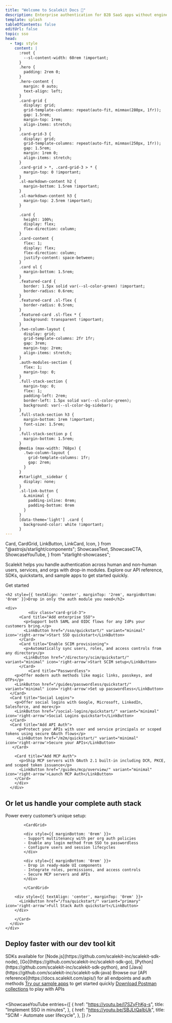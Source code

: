 ```yaml
---
title: "Welcome to Scalekit Docs 👋"
description: Enterprise authentication for B2B SaaS apps without engineering overhead
template: splash
tableOfContents: false
editUrl: false
topic: sso
head:
  - tag: style
    content: |
      :root {
        --sl-content-width: 60rem !important;
      }
      .hero {
        padding: 2rem 0;
      }
      .hero-content {
        margin: 0 auto;
        text-align: left;
      }
      .card-grid {
        display: grid;
        grid-template-columns: repeat(auto-fit, minmax(280px, 1fr));
        gap: 1.5rem;
        margin-top: 1rem;
        align-items: stretch;
      }
      .card-grid-3 {
        display: grid;
        grid-template-columns: repeat(auto-fit, minmax(250px, 1fr));
        gap: 1.5rem;
        margin: 1rem 0;
        align-items: stretch;
      }
      .card-grid > *, .card-grid-3 > * {
        margin-top: 0 !important;
      }
      .sl-markdown-content h2 {
        margin-bottom: 1.5rem !important;
      }
      .sl-markdown-content h3 {
        margin-top: 2.5rem !important;
      }

      .card {
        height: 100%;
        display: flex;
        flex-direction: column;
      }
      .card-content {
        flex: 1;
        display: flex;
        flex-direction: column;
        justify-content: space-between;
      }
      .card ul {
        margin-bottom: 1.5rem;
      }
      .featured-card {
        border: 1.5px solid var(--sl-color-green) !important;
        border-radius: 0.6rem;
      }
      .featured-card .sl-flex {
        border-radius: 0.5rem;
      }
      .featured-card .sl-flex * {
        background: transparent !important;
      }
      .two-column-layout {
        display: grid;
        grid-template-columns: 2fr 1fr;
        gap: 3rem;
        margin-top: 2rem;
        align-items: stretch;
      }
      .auth-modules-section {
        flex: 1;
        margin-top: 0;
      }
      .full-stack-section {
        margin-top: 0;
        flex: 1;
        padding-left: 2rem;
        border-left: 1.5px solid var(--sl-color-green);
        background: var(--sl-color-bg-sidebar);
      }
      .full-stack-section h3 {
        margin-bottom: 1rem !important;
        font-size: 1.5rem;
      }
      .full-stack-section p {
        margin-bottom: 1.5rem;
      }
      @media (max-width: 768px) {
        .two-column-layout {
          grid-template-columns: 1fr;
          gap: 2rem;
        }
      }
      #starlight__sidebar {
        display: none;
      }
      .sl-link-button {
        &.minimal {
          padding-inline: 0rem;
          padding-bottom: 0rem
        }
      }
      [data-theme='light'] .card {
        background-color: white !important;
      }
---
```


  Card,
  CardGrid,
  LinkButton,
  LinkCard,
  Icon,
} from "@astrojs/starlight/components";
  ShowcaseText,
  ShowcaseCTA,
  ShowcaseYouTube,
} from "starlight-showcases";

<div class="hero-content">

Scalekit helps you handle authentication across human and non-human users, services, and orgs with drop-in modules. Explore our API reference, SDKs, quickstarts, and sample apps to get started quickly.


<LinkButton href="/fsa/quickstart" variant="primary" icon='rocket'>
  Get started
</LinkButton>
</div>

  <div class="auth-modules-section" id="auth-modules">

    <h2 style={{ textAlign: 'center', marginTop: '2rem', marginBottom: '0rem' }}>Drop in only the auth module you need</h2>

    <div>
              <div class="card-grid-3">
          <Card title="Add enterprise SSO">
            <p>Support both SAML and OIDC flows for any IdPs your customers bring.</p>
            <LinkButton href="/sso/quickstart/" variant="minimal" icon='right-arrow'>Start SSO quickstart</LinkButton>
          </Card>
          <Card title="Enable SCIM provisioning">
            <p>Automatically sync users, roles, and access controls from any directory</p>
            <LinkButton href="/directory/scim/quickstart/" variant="minimal" icon='right-arrow'>Start SCIM setup</LinkButton>
          </Card>
              <Card title="Passwordless">
        <p>Offer modern auth methods like magic links, passkeys, and OTPs</p>
        <LinkButton href="/guides/passwordless/quickstart/" variant="minimal" icon='right-arrow'>Set up passwordless</LinkButton>
      </Card>
      <Card title="Social Logins">
        <p>Offer social logins with Google, Microsoft, LinkedIn, Salesforce, and more</p>
        <LinkButton href="/social-logins/quickstart/" variant="minimal" icon='right-arrow'>Social Logins quickstart</LinkButton>
      </Card>
      <Card title="Add API Auth">
         <p>Protect your APIs with user and service principals or scoped tokens using secure OAuth flows</p>
         <LinkButton href="/m2m/quickstart/" variant="minimal" icon='right-arrow'>Secure your APIs</LinkButton>
       </Card>

        <Card title="Add MCP Auth">
          <p>Ship MCP servers with OAuth 2.1 built-in including DCR, PKCE, and scoped token issuance</p>
          <LinkButton href="/guides/mcp/overview/" variant="minimal" icon='right-arrow'>Launch MCP Auth</LinkButton>
        </Card>
        </div>
      </div>

   <h2 style={{ textAlign: 'center', marginTop: '3rem', marginBottom: '0rem' }}>Or let us handle your complete auth stack</h2>
    <div>
       <div class="card-grid-3">
        <Card>
          Power every customer’s unique setup:

            <CardGrid>

            <div style={{ marginBottom: '0rem' }}>
            - Support multitenancy with per org auth policies
            - Enable any login method from SSO to passwordless
            - Configure users and session lifecycles
            </div>

            <div style={{ marginBottom: '0rem' }}>
            - Drop in ready-made UI components
            - Integrate roles, permissions, and access controls
            - Secure MCP servers and APIs
            </div>

            </CardGrid>

        <div style={{ textAlign: 'center', marginTop: '0rem' }}>
          <LinkButton href="/fsa/quickstart/" variant="primary" icon='right-arrow'>Full Stack Auth quickstart</LinkButton>
        </div>

        </Card>
      </div>
    </div>

  </div>

## Deploy faster with our dev tool kit

<div class="card-grid">

<Card title="SDKs & APIs">
  <SimpleList>
    <CheckItem iconName="seti:webpack">
      SDKs available for [Node.js](https://github.com/scalekit-inc/scalekit-sdk-node), [Go](https://github.com/scalekit-inc/scalekit-sdk-go), [Python](https://github.com/scalekit-inc/scalekit-sdk-python), and [Java](https://github.com/scalekit-inc/scalekit-sdk-java)
    </CheckItem>
    <CheckItem iconName="seti:pipeline">
      Browse our [API reference](https://docs.scalekit.com/apis/) for all endpoints and auth methods
    </CheckItem>
  </SimpleList>
</Card>

<Card title="Build faster">
  <SimpleList>
    <CheckItem iconName="github">
      <a href="https://github.com/orgs/scalekit-developers/repositories">Try our sample apps</a> to get started quickly
    </CheckItem>
    <CheckItem iconName="document">
      <a href="https://github.com/scalekit-developers/api-collections">Download Postman collections</a> to play with APIs
    </CheckItem>
  </SimpleList>
</Card>

</div>

<br />

<ShowcaseYouTube
  entries={[
    {
      href: "https://youtu.be/I7SZyFhKg-s",
      title: "Implement SSO in minutes",
    },
    {
      href: "https://youtu.be/SBJLtQaIbUk",
      title: "SCIM - Automate user lifecycle",
    },
  ]}
/>

<br />

<Footer />
